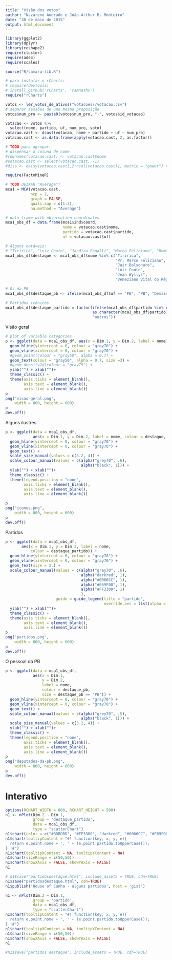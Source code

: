 ```yaml
---
title: "Visão dos votos"
author: "Nazareno Andrade e João Arthur B. Monteiro"
date: "30 de maio de 2015"
output: html_document
---
```


```r
library(ggplot2)
library(dplyr)
library(reshape2)
require(cluster)
require(ade4)
require(scales)

source("R/camara-lib.R")

# para instalar o rCharts:
# require(devtools)
# install_github('rCharts', 'ramnathv')
require("rCharts")
```

```r
votos <- ler_votos_de_ativos("votacoes//votacao.csv")
# separar sessões de uma mesma proposição
votos$num_pro <- paste0(votos$num_pro, "-", votos$id_votacao)
```


```r
votacao <- votos %>% 
  select(nome, partido, uf, num_pro, voto)
votacao.cast <- dcast(votacao, nome + partido + uf ~ num_pro)
votacao.cast <- as.data.frame(apply(votacao.cast, 2, as.factor))
```

```r
# TODO para agrupar:
# dispensar a coluna de nome 
#rownames(votacao.cast) <- votacao.cast$nome
#votacao.cast <- select(votacao.cast, -1)
#diss <- daisy(votacao.cast[,2:ncol(votacao.cast)], metric = "gower") # stand = FALSE?
```

```r
require(FactoMineR)

# TODO DEIXAR "Average"?
mca1 = MCA(votacao.cast, 
           ncp = 2,
           graph = FALSE,
           quali.sup = c(1:3),
           na.method = "Average")

# data frame with observation coordinates
mca1_obs_df = data.frame(mca1$ind$coord, 
                         nome = votacao.cast$nome,
                         partido = votacao.cast$partido, 
                         uf = votacao.cast$uf)

# Alguns notáveis: 
# "Tiririca", "Luiz Couto", "Jandira Fegalli", "Marco Feliciano", "Romário", "Celso Russomano", "Lindemberg Farias", "Manoela D'Ávila", "Chico Alencar"
mca1_obs_df$destaque <- mca1_obs_df$nome %in% c("Tiririca", 
                                                "Pr. Marco Feliciano", 
                                                "Jair Bolsonaro", 
                                                "Luiz Couto", 
                                                "Jean Wyllys", 
                                                "Veneziano Vital do Rêgo")

# Os da PB
mca1_obs_df$destaque_pb <- ifelse(mca1_obs_df$uf == "PB", "PB", "Demais estados")

# Partidos icônicos
mca1_obs_df$destaque_partido = factor(ifelse(mca1_obs_df$partido %in% c("pmdb", "psdb", "pt", "psol"), 
                                      as.character(mca1_obs_df$partido), 
                                      "outros"))
```

Visão geral

```r
# plot of variable categories
p <- ggplot(data = mca1_obs_df, aes(x = Dim.1, y = Dim.2, label = nome)) +
  geom_hline(yintercept = 0, colour = "gray70") +
  geom_vline(xintercept = 0, colour = "gray70") +
  #geom_point(colour = "gray50", alpha = 0.7) +
  geom_text(colour = "gray50", alpha = 0.7, size =3) +
  #geom_density2d(colour = "gray75") +
  ylab("") + xlab("")+ 
  theme_classic() + 
  theme(axis.ticks = element_blank(), 
        axis.text = element_blank(), 
        axis.line = element_blank())
p
png("visao-geral.png", 
    width = 800, height = 600)
p
dev.off()
```

Alguns ilustres

```r
p <- ggplot(data = mca1_obs_df, 
            aes(x = Dim.1, y = Dim.2, label = nome, colour = destaque, size = destaque)) +
  geom_hline(yintercept = 0, colour = "gray70") +
  geom_vline(xintercept = 0, colour = "gray70") +
  geom_text() +
  scale_size_manual(values = c(3.2, 4)) + 
  scale_colour_manual(values = c(alpha("grey70", .6), 
                                 alpha("black", 1))) + 
  ylab("") + xlab("")+ 
  theme_classic() + 
  theme(legend.position = "none", 
        axis.ticks = element_blank(), 
        axis.text = element_blank(), 
        axis.line = element_blank())

p
png("icones.png", 
    width = 800, height = 600)
p
dev.off()

```

Partidos

```r
p <- ggplot(data = mca1_obs_df, 
       aes(x = Dim.1, y = Dim.2, label = nome, 
           colour = destaque_partido)) +
  geom_hline(yintercept = 0, colour = "gray70") +
  geom_vline(xintercept = 0, colour = "gray70") +
  geom_text(size = 3.) +
  scale_colour_manual(values = c(alpha("grey70", .6), 
                                 alpha("darkred", 1), 
                                 alpha("#0066CC", 1),
                                 alpha("#E69F00", 1),
                                 alpha("#FF3300", 1)
                                 ), 
                      guide = guide_legend(title = "partido", 
                                           override.aes = list(alpha = 1, size = 4))) + 
  ylab("") + xlab("")+ 
  theme_classic() + 
  theme(axis.ticks = element_blank(), 
        axis.text = element_blank(), 
        axis.line = element_blank())
p
png("partidos.png", 
    width = 800, height = 600)
p
dev.off()

```

O pessoal da PB 

```r
p <- ggplot(data = mca1_obs_df, 
            aes(x = Dim.1, 
                y = Dim.2, 
                label = nome, 
                colour = destaque_pb, 
                size = destaque_pb == "PB")) +
  geom_hline(yintercept = 0, colour = "gray70") +
  geom_vline(xintercept = 0, colour = "gray70") +
  geom_text() +
  scale_colour_manual(values = c(alpha("grey70", .5), 
                                 alpha("black", 1))) + 
  scale_size_manual(values = c(3.2, 4)) + 
  ylab("") + xlab("")+ 
  theme_classic() + 
  theme(legend.position = "none", 
        axis.ticks = element_blank(), 
        axis.text = element_blank(), 
        axis.line = element_blank())
p
png("deputados-da-pb.png", 
    width = 800, height = 600)
p
dev.off()

```

# Interativo

```r
options(RCHART_WIDTH = 800, RCHART_HEIGHT = 500)
n1 <- nPlot(Dim.2 ~ Dim.1, 
            group = 'destaque_partido', 
            data = mca1_obs_df, 
            type = "scatterChart")
n1$chart(color = c("#BDBDBD", "#FF3300", "darkred", "#0066CC", "#E69F00"))
n1$chart(tooltipContent = "#! function(key, x, y, e){ 
  return e.point.nome + ', ' + (e.point.partido.toUpperCase());
} !#")
n1$chart(tooltipXContent = NA, tooltipYContent = NA)
n1$chart(sizeRange = c(50,50))
n1$chart(showXAxis = FALSE, showYAxis = FALSE)
n1

# n1$save("partidosdestaque.html", include_assets = TRUE, cdn=TRUE)
n1$save("partidosdestaque.html", cdn=TRUE)
n1$publish('House of Cunha - alguns partidos', host = 'gist')
```

```r
n1 <- nPlot(Dim.2 ~ Dim.1, 
            group = 'partido', 
            data = mca1_obs_df, 
            type = "scatterChart")
n1$chart(tooltipContent = "#! function(key, x, y, e){ 
  return e.point.nome + ', ' + (e.point.partido.toUpperCase());
} !#")
n1$chart(tooltipXContent = NA, tooltipYContent = NA)
n1$chart(sizeRange = c(50,50))
n1$chart(showXAxis = FALSE, showYAxis = FALSE)
n1

#n1$save("partidos destaque", include_assets = TRUE, cdn=TRUE)
```

